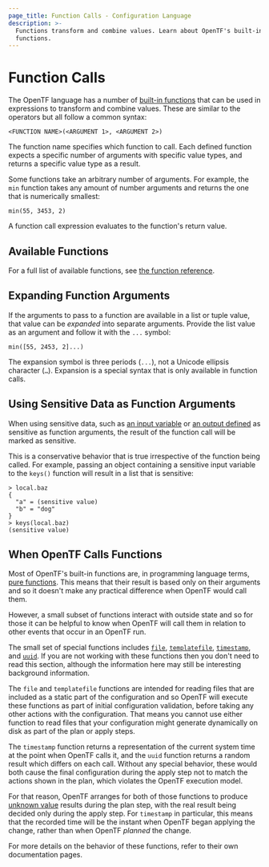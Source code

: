 ```yaml
---
page_title: Function Calls - Configuration Language
description: >-
  Functions transform and combine values. Learn about OpenTF's built-in
  functions.
---
```


# Function Calls

The OpenTF language has a number of
[built-in functions](/opentf/language/functions) that can be used
in expressions to transform and combine values. These
are similar to the operators but all follow a common syntax:

```hcl
<FUNCTION NAME>(<ARGUMENT 1>, <ARGUMENT 2>)
```

The function name specifies which function to call. Each defined function
expects a specific number of arguments with specific value types, and returns a
specific value type as a result.

Some functions take an arbitrary number of arguments. For example, the `min`
function takes any amount of number arguments and returns the one that is
numerically smallest:

```hcl
min(55, 3453, 2)
```

A function call expression evaluates to the function's return value.

## Available Functions

For a full list of available functions, see
[the function reference](/opentf/language/functions).

## Expanding Function Arguments

If the arguments to pass to a function are available in a list or tuple value,
that value can be _expanded_ into separate arguments. Provide the list value as
an argument and follow it with the `...` symbol:

```hcl
min([55, 2453, 2]...)
```

The expansion symbol is three periods (`...`), not a Unicode ellipsis character
(`…`). Expansion is a special syntax that is only available in function calls.

## Using Sensitive Data as Function Arguments

When using sensitive data, such as [an input variable](/opentf/language/values/variables#suppressing-values-in-cli-output)
or [an output defined](/opentf/language/values/outputs#sensitive-suppressing-values-in-cli-output) as sensitive
as function arguments, the result of the function call will be marked as sensitive.

This is a conservative behavior that is true irrespective of the function being
called. For example, passing an object containing a sensitive input variable to
the `keys()` function will result in a list that is sensitive:

```shell
> local.baz
{
  "a" = (sensitive value)
  "b" = "dog"
}
> keys(local.baz)
(sensitive value)
```

## When OpenTF Calls Functions

Most of OpenTF's built-in functions are, in programming language terms,
[pure functions](https://en.wikipedia.org/wiki/Pure_function). This means that
their result is based only on their arguments and so it doesn't make any
practical difference when OpenTF would call them.

However, a small subset of functions interact with outside state and so for
those it can be helpful to know when OpenTF will call them in relation to
other events that occur in an OpenTF run.

The small set of special functions includes
[`file`](/opentf/language/functions/file),
[`templatefile`](/opentf/language/functions/templatefile),
[`timestamp`](/opentf/language/functions/timestamp),
and [`uuid`](/opentf/language/functions/uuid).
If you are not working with these functions then you don't need
to read this section, although the information here may still be interesting
background information.

The `file` and `templatefile` functions are intended for reading files that
are included as a static part of the configuration and so OpenTF will
execute these functions as part of initial configuration validation, before
taking any other actions with the configuration. That means you cannot use
either function to read files that your configuration might generate
dynamically on disk as part of the plan or apply steps.

The `timestamp` function returns a representation of the current system time
at the point when OpenTF calls it, and the `uuid` function returns a random
result which differs on each call. Without any special behavior, these would
both cause the final configuration during the apply step not to match the
actions shown in the plan, which violates the OpenTF execution model.

For that reason, OpenTF arranges for both of those functions to produce
[unknown value](/opentf/language/expressions/references#values-not-yet-known) results during the
plan step, with the real result being decided only during the apply step.
For `timestamp` in particular, this means that the recorded time will be
the instant when OpenTF began applying the change, rather than when
OpenTF _planned_ the change.

For more details on the behavior of these functions, refer to their own
documentation pages.
